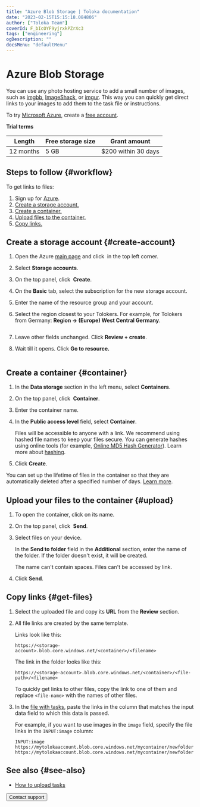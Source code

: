 ```yaml
---
title: "Azure Blob Storage | Toloka documentation"
date: "2023-02-15T15:15:18.084806"
author: ["Toloka Team"]
coverId: F_bIcOYF9yjrxkPZrXc3
tags: ["engineering"]
ogDescription: ""
docsMenu: "defaultMenu"
---
```



# Azure Blob Storage

<Note mode="note" title="Note">

You can use any photo hosting service to add a small number of images, such as [imgbb](https://imgbb.com/), [ImageShack](https://imageshack.com/), or [imgur](https://imgur.com/). This way you can quickly get direct links to your images to add them to the task file or instructions.

</Note>

To try [Microsoft Azure](https://docs.microsoft.com/en-us/azure/storage/blobs/storage-blobs-introduction), create a [free account](https://azure.microsoft.com/en-us/free/).

**Trial terms**

Length | Free storage size | Grant amount
----- | ----- | -----
12 months | 5 GB | $200 within 30 days

## Steps to follow {#workflow}

To get links to files:

1. Sign up for [Azure](https://signup.azure.com/signup).
1. [Create a storage account.](#create-account)
1. [Create a container.](#container)
1. [Upload files to the container.](#upload)
1. [Copy links.](#get-files)

## Create a storage account {#create-account}

1. Open the Azure [main page](https://portal.azure.com/?quickstart=true#home) and click <img src="https://tlkfrontprod.azureedge.net/portal-production/static/uploaded/images/1675425173788/1675425173788_original_svg.svg" alt="" /> in the top left corner.

1. Select **Storage accounts**.

1. On the top panel, click <img src="https://tlkfrontprod.azureedge.net/portal-production/static/uploaded/images/1675425173354/1675425173354_original_svg.svg" alt="" /> **Create**.

1. On the **Basic** tab, select the subscription for the new storage account.

1. Enter the name of the resource group and your account.

1. Select the region closest to your Tolokers. For example, for Tolokers from Germany: **Region → (Europe) West Central Germany**.

    <Cut title="What it looks like in the interface">

    <Image withBackground imageId="1675425955797" alt="" />

    </Cut>

1. Leave other fields unchanged. Click **Review + create**.

1. Wait till it opens. Click **Go to resource.**

    <Image width="400px" withBackground imageId="1675425949961" alt="" />

## Create a container {#container}

1. In the **Data storage** section in the left menu, select **Containers**.

1. On the top panel, click <img src="https://tlkfrontprod.azureedge.net/portal-production/static/uploaded/images/1675425173354/1675425173354_original_svg.svg" alt="" /> **Container**.

1. Enter the container name.

1. In the **Public access level** field, select **Container**.

    <Note mode="note" title="Note">

    Files will be accessible to anyone with a link. We recommend using hashed file names to keep your files secure. You can generate hashes using online tools (for example, [Online MD5 Hash Generator](https://en.wikipedia.org/wiki/Hash_function)). Learn more about [hashing](https://en.wikipedia.org/wiki/Hash_function).

    </Note>

1. Click **Create**.

<Note mode="note" title="Note">

You can set up the lifetime of files in the container so that they are automatically deleted after a specified number of days. [Learn more](https://docs.microsoft.com/en-us/azure/cdn/cdn-manage-expiration-of-blob-content).

</Note>

## Upload your files to the container {#upload}

1. To open the container, click on its name.

1. On the top panel, click <img src="https://tlkfrontprod.azureedge.net/portal-production/static/uploaded/images/1675425958460/1675425958460_original_png.png" alt="" /> **Send**.

1. <Cut title="Upload files">

    Select files on your device.

    </Cut>

    <Cut title="Upload files to the folder.">

    In the **Send to folder** field in the **Additional** section, enter the name of the folder. If the folder doesn't exist, it will be created.

    </Cut>

    <Note mode="warning" title="Warning">

    The name can't contain spaces. Files can't be accessed by link.

    </Note>

1. Click **Send**.

## Copy links {#get-files}

1. Select the uploaded file and copy its **URL** from the **Review** section.

1. All file links are created by the same template.

    Links look like this:

    ```plaintext
    https://<storage-account>.blob.core.windows.net/<container>/<filename>
    ```

    The link in the folder looks like this:

    ```plaintext
    https://<storage-account>.blob.core.windows.net/<container>/<file-path>/<filename>
    ```

    <Note mode="note" title="Note">

    To quickly get links to other files, copy the link to one of them and replace `<file-name>` with the names of other files.

    </Note>

1. In the [file with tasks](/docs/guide/pool_csv), paste the links in the column that matches the input data field to which this data is passed.

    For example, if you want to use images in the `image` field, specify the file links in the `INPUT:image` column:

    ```plaintext
    INPUT:image
    https://mytolokaaccount.blob.core.windows.net/mycontainer/newfolder/image1.png
    https://mytolokaaccount.blob.core.windows.net/mycontainer/newfolder/image2.png
    ```

## See also {#see-also}

- [How to upload tasks](/docs/guide/task_upload)

<Button themeColor="light" view="default" size="l" type="link" url="/docs/guide/troubleshooting/support?form-source=guide-azure-cloud-storage">Contact support</Button>
